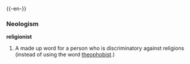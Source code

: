 {{cleanup}}
{{-en-}}

===Neologism===
'''religionist'''
#A made up word for a person who is discriminatory against religions (instead of using the word [[theophobist]].)